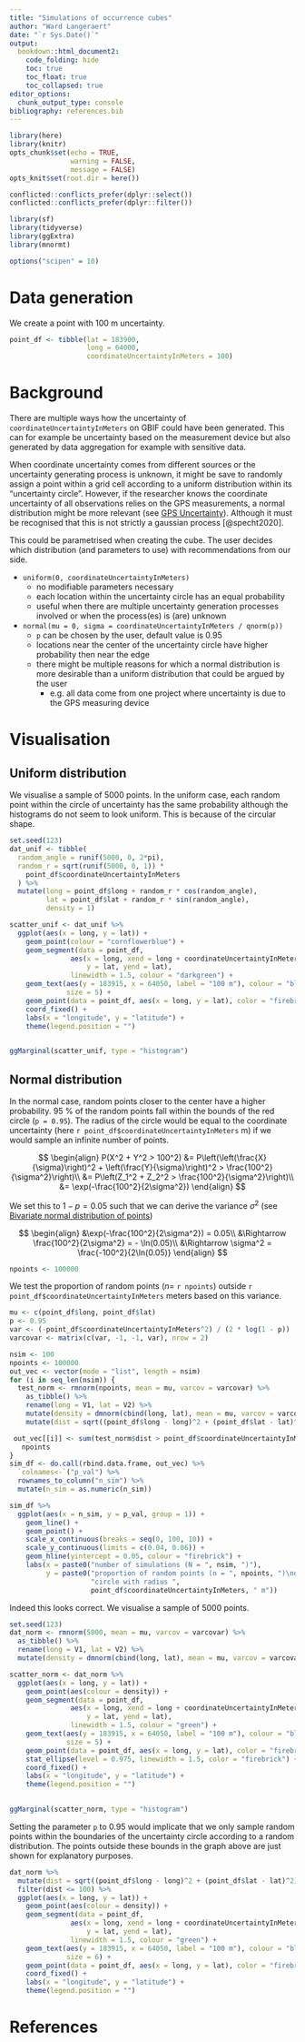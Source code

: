 ```yaml
---
title: "Simulations of occurrence cubes"
author: "Ward Langeraert"
date: "`r Sys.Date()`"
output:
  bookdown::html_document2:
    code_folding: hide
    toc: true
    toc_float: true
    toc_collapsed: true
editor_options: 
  chunk_output_type: console
bibliography: references.bib
---
```


```r
library(here)
library(knitr)
opts_chunk$set(echo = TRUE,
               warning = FALSE,
               message = FALSE)
opts_knit$set(root.dir = here())

conflicted::conflicts_prefer(dplyr::select())
conflicted::conflicts_prefer(dplyr::filter())

library(sf)
library(tidyverse)
library(ggExtra)
library(mnormt)

options("scipen" = 10)
```

# Data generation

We create a point with 100 m uncertainty.

```r
point_df <- tibble(lat = 183900,
                   long = 64000,
                   coordinateUncertaintyInMeters = 100)
```

# Background

There are multiple ways how the uncertainty of `coordinateUncertaintyInMeters` on GBIF could have been generated. This can for example be uncertainty based on the measurement device but also generated by data aggregation for example with sensitive data.

When coordinate uncertainty comes from different sources or the uncertainty generating process is unknown, it might be save to randomly assign a point within a grid cell according to a uniform distribution within its "uncertainty circle". However, if the researcher knows the coordinate uncertainty of all observations relies on the GPS measurements, a normal distribution might be more relevant (see [GPS Uncertainty](https://harbor.academic.wlu.edu/current-courses/geology-100/daily-schedule/campus-mapping-lab/gps-uncertainty/)). Although it must be recognised that this is not strictly a gaussian process [@specht2020].

This could be parametrised when creating the cube. The user decides which distribution (and parameters to use) with recommendations from our side.

-  `uniform(0, coordinateUncertaintyInMeters)`
   -  no modifiable parameters necessary
   -  each location within the uncertainty circle has an equal probability
   -  useful when there are multiple uncertainty generation processes involved or when the process(es) is (are) unknown 
-  `normal(mu = 0, sigma = coordinateUncertaintyInMeters / qnorm(p))`
   -  `p` can be chosen by the user, default value is 0.95
   -  locations near the center of the uncertainty circle have higher probability then near the edge
   -  there might be multiple reasons for which a normal distribution is more desirable than a uniform distribution that could be argued by the user
      -  e.g. all data come from one project where uncertainty is due to the GPS measuring device

# Visualisation
## Uniform distribution

We visualise a sample of 5000 points. In the uniform case, each random point within the circle of uncertainty has the same probability although the histograms do not seem to look uniform. This is because of the circular shape.

```r
set.seed(123)
dat_unif <- tibble(
  random_angle = runif(5000, 0, 2*pi),
  random_r = sqrt(runif(5000, 0, 1)) * 
    point_df$coordinateUncertaintyInMeters
  ) %>%
  mutate(long = point_df$long + random_r * cos(random_angle),
         lat = point_df$lat + random_r * sin(random_angle),
         density = 1)
```

```r
scatter_unif <- dat_unif %>%
  ggplot(aes(x = long, y = lat)) + 
    geom_point(colour = "cornflowerblue") +
    geom_segment(data = point_df, 
               aes(x = long, xend = long + coordinateUncertaintyInMeters, 
                   y = lat, yend = lat),
               linewidth = 1.5, colour = "darkgreen") +
    geom_text(aes(y = 183915, x = 64050, label = "100 m"), colour = "black",
              size = 5) +
    geom_point(data = point_df, aes(x = long, y = lat), color = "firebrick") +
    coord_fixed() +
    labs(x = "longitude", y = "latitude") +
    theme(legend.position = "")
    

ggMarginal(scatter_unif, type = "histogram")
```

## Normal distribution

In the normal case, random points closer to the center have a higher probability. 95 % of the random points fall within the bounds of the red circle (`p = 0.95`). The radius of the circle would be equal to the coordinate uncertainty (here `r point_df$coordinateUncertaintyInMeters` m) if we would sample an infinite number of points.

$$
\begin{align}
P(X^2 + Y^2 > 100^2) &= P\left(\left(\frac{X}{\sigma}\right)^2 + \left(\frac{Y}{\sigma}\right)^2 > \frac{100^2}{\sigma^2}\right)\\
  &= P\left(Z_1^2 + Z_2^2 > \frac{100^2}{\sigma^2}\right)\\
  &= \exp(-\frac{100^2}{2\sigma^2})
\end{align}
$$

We set this to $1 - p = 0.05$ such that we can derive the variance $\sigma^2$ (see [Bivariate normal distribution of points](https://math.stackexchange.com/questions/1422374/bivariate-normal-distribution-of-points))

$$
\begin{align}
&\exp(-\frac{100^2}{2\sigma^2}) = 0.05\\
&\Rightarrow \frac{100^2}{2\sigma^2} = - \ln(0.05)\\
&\Rightarrow \sigma^2 = \frac{-100^2}{2\ln(0.05)}
\end{align}
$$

```r
npoints <- 100000
```

We test the proportion of random points ($n =$ `r npoints`) outside `r point_df$coordinateUncertaintyInMeters` meters based on this variance.

```r
mu <- c(point_df$long, point_df$lat)
p <- 0.95
var <- (-point_df$coordinateUncertaintyInMeters^2) / (2 * log(1 - p))
varcovar <- matrix(c(var, -1, -1, var), nrow = 2)
```

```r
nsim <- 100
npoints <- 100000
out_vec <- vector(mode = "list", length = nsim)
for (i in seq_len(nsim)) {
  test_norm <- rmnorm(npoints, mean = mu, varcov = varcovar) %>%
    as_tibble() %>%
    rename(long = V1, lat = V2) %>%
    mutate(density = dmnorm(cbind(long, lat), mean = mu, varcov = varcovar)) %>%
    mutate(dist = sqrt((point_df$long - long)^2 + (point_df$lat - lat)^2))

 out_vec[[i]] <- sum(test_norm$dist > point_df$coordinateUncertaintyInMeters) / 
   npoints
}
sim_df <- do.call(rbind.data.frame, out_vec) %>%
  `colnames<-`("p_val") %>%
  rownames_to_column("n_sim") %>%
  mutate(n_sim = as.numeric(n_sim))

sim_df %>%
  ggplot(aes(x = n_sim, y = p_val, group = 1)) +
    geom_line() +
    geom_point() +
    scale_x_continuous(breaks = seq(0, 100, 10)) +
    scale_y_continuous(limits = c(0.04, 0.06)) +
    geom_hline(yintercept = 0.05, colour = "firebrick") +
    labs(x = paste0("number of simulations (N = ", nsim, ")"),
         y = paste0("proportion of random points (n = ", npoints, ")\noutside ",
                    "circle with radius ", 
                    point_df$coordinateUncertaintyInMeters, " m"))
```

Indeed this looks correct. We visualise a sample of 5000 points.

```r
set.seed(123)
dat_norm <- rmnorm(5000, mean = mu, varcov = varcovar) %>%
  as_tibble() %>%
  rename(long = V1, lat = V2) %>%
  mutate(density = dmnorm(cbind(long, lat), mean = mu, varcov = varcovar))

scatter_norm <- dat_norm %>%
  ggplot(aes(x = long, y = lat)) + 
    geom_point(aes(colour = density)) +
    geom_segment(data = point_df, 
               aes(x = long, xend = long + coordinateUncertaintyInMeters, 
                   y = lat, yend = lat),
               linewidth = 1.5, colour = "green") +
    geom_text(aes(y = 183915, x = 64050, label = "100 m"), colour = "black",
              size = 5) +
    geom_point(data = point_df, aes(x = long, y = lat), color = "firebrick") +
    stat_ellipse(level = 0.975, linewidth = 1.5, color = "firebrick") +
    coord_fixed() +
    labs(x = "longitude", y = "latitude") +
    theme(legend.position = "")
    

ggMarginal(scatter_norm, type = "histogram")
```

Setting the parameter `p` to 0.95 would implicate that we only sample random points within the boundaries of the uncertainty circle according to a random distribution. The points outside these bounds in the graph above are just shown for explanatory purposes.

```r
dat_norm %>%
  mutate(dist = sqrt((point_df$long - long)^2 + (point_df$lat - lat)^2)) %>%
  filter(dist <= 100) %>%
  ggplot(aes(x = long, y = lat)) + 
    geom_point(aes(colour = density)) +
    geom_segment(data = point_df, 
               aes(x = long, xend = long + coordinateUncertaintyInMeters, 
                   y = lat, yend = lat),
               linewidth = 1.5, colour = "green") +
    geom_text(aes(y = 183915, x = 64050, label = "100 m"), colour = "black",
              size = 6) +
    geom_point(data = point_df, aes(x = long, y = lat), color = "firebrick") +
    coord_fixed() +
    labs(x = "longitude", y = "latitude") +
    theme(legend.position = "")
```


# References
